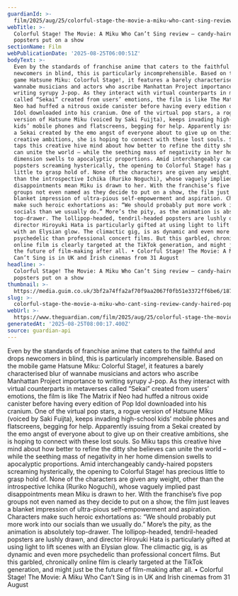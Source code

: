 ```yaml
---
guardianId: >-
  film/2025/aug/25/colorful-stage-the-movie-a-miku-who-cant-sing-review-candy-haired-popsters-put-on-a-show
webTitle: >-
  Colorful Stage! The Movie: A Miku Who Can’t Sing review – candy-haired
  popsters put on a show
sectionName: Film
webPublicationDate: '2025-08-25T06:00:51Z'
bodyText: >-
  Even by the standards of franchise anime that caters to the faithful and drops
  newcomers in blind, this is particularly incomprehensible. Based on the mobile
  game Hatsune Miku: Colorful Stage!, it features a barely characterised blur of
  wannabe musicians and actors who ascribe Manhattan Project importance to
  writing syrupy J-pop. As they interact with virtual counterparts in metaverses
  called “Sekai” created from users’ emotions, the film is like The Matrix if
  Neo had huffed a nitrous oxide canister before having every edition of Pop
  Idol downloaded into his cranium. One of the virtual pop stars, a rogue
  version of Hatsune Miku (voiced by Saki Fuijta), keeps invading high-school
  kids’ mobile phones and flatscreens, begging for help. Apparently issuing from
  a Sekai created by the emo angst of everyone about to give up on their
  creative ambitions, she is hoping to connect with these lost souls. So Miku
  taps this creative hive mind about how better to refine the ditty she believes
  can unite the world – while the seething mass of negativity in her home
  dimension swells to apocalyptic proportions. Amid interchangeably candy-haired
  popsters screaming hysterically, the opening to Colorful Stage! has precious
  little to grasp hold of. None of the characters are given any weight, other
  than the introspective Ichika (Ruriko Noguchi), whose vaguely implied past
  disappointments mean Miku is drawn to her. With the franchise’s five pop
  groups not even named as they decide to put on a show, the film just leaves a
  blanket impression of ultra-pious self-empowerment and aspiration. Characters
  make such heroic exhortations as: “We should probably put more work into our
  socials than we usually do.” More’s the pity, as the animation is absolutely
  top-drawer. The lollipop-headed, tendril-headed popsters are lushly drawn, and
  director Hiroyuki Hata is particularly gifted at using light to lift scenes
  with an Elysian glow. The climactic gig, is as dynamic and even more
  psychedelic than professional concert films. But this garbled, chronically
  online film is clearly targeted at the TikTok generation, and might just be
  the future of film-making after all. • Colorful Stage! The Movie: A Miku Who
  Can’t Sing is in UK and Irish cinemas from 31 August
headline: >-
  Colorful Stage! The Movie: A Miku Who Can’t Sing review – candy-haired
  popsters put on a show
thumbnail: >-
  https://media.guim.co.uk/3bf2a74ffa2af70f9aa2067f0fb51e3372ff6be6/187_0_2083_1667/500.jpg
slug: >-
  colorful-stage-the-movie-a-miku-who-cant-sing-review-candy-haired-popsters-put-on-a-show
webUrl: >-
  https://www.theguardian.com/film/2025/aug/25/colorful-stage-the-movie-a-miku-who-cant-sing-review-candy-haired-popsters-put-on-a-show
generatedAt: '2025-08-25T08:00:17.400Z'
source: guardian-api
---
```

Even by the standards of franchise anime that caters to the faithful and drops newcomers in blind, this is particularly incomprehensible. Based on the mobile game Hatsune Miku: Colorful Stage!, it features a barely characterised blur of wannabe musicians and actors who ascribe Manhattan Project importance to writing syrupy J-pop. As they interact with virtual counterparts in metaverses called “Sekai” created from users’ emotions, the film is like The Matrix if Neo had huffed a nitrous oxide canister before having every edition of Pop Idol downloaded into his cranium. One of the virtual pop stars, a rogue version of Hatsune Miku (voiced by Saki Fuijta), keeps invading high-school kids’ mobile phones and flatscreens, begging for help. Apparently issuing from a Sekai created by the emo angst of everyone about to give up on their creative ambitions, she is hoping to connect with these lost souls. So Miku taps this creative hive mind about how better to refine the ditty she believes can unite the world – while the seething mass of negativity in her home dimension swells to apocalyptic proportions. Amid interchangeably candy-haired popsters screaming hysterically, the opening to Colorful Stage! has precious little to grasp hold of. None of the characters are given any weight, other than the introspective Ichika (Ruriko Noguchi), whose vaguely implied past disappointments mean Miku is drawn to her. With the franchise’s five pop groups not even named as they decide to put on a show, the film just leaves a blanket impression of ultra-pious self-empowerment and aspiration. Characters make such heroic exhortations as: “We should probably put more work into our socials than we usually do.” More’s the pity, as the animation is absolutely top-drawer. The lollipop-headed, tendril-headed popsters are lushly drawn, and director Hiroyuki Hata is particularly gifted at using light to lift scenes with an Elysian glow. The climactic gig, is as dynamic and even more psychedelic than professional concert films. But this garbled, chronically online film is clearly targeted at the TikTok generation, and might just be the future of film-making after all. • Colorful Stage! The Movie: A Miku Who Can’t Sing is in UK and Irish cinemas from 31 August
